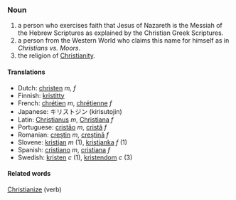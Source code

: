 ===Noun===
# a person who exercises faith that Jesus of Nazareth is the Messiah of the Hebrew Scriptures as explained by the Christian Greek Scriptures.
# a person from the Western World who claims this name for himself as in ''Christians vs. Moors''.
# the religion of [[Christianity]].

====Translations====
*Dutch: [[christen]] ''m, f''
*Finnish: [[kristitty]]
*French: [[chrétien]] ''m'', [[chrétienne]] ''f''
*Japanese: キリストジン (kirisutojin)
*Latin: [[Christianus]] ''m'', [[Christiana]] ''f''
*Portuguese: [[cristão]] ''m'', [[cristã]] ''f''
*Romanian: [[creştin]] ''m'', [[creştină]] ''f''
*Slovene: [[kristjan]] ''m'' (1), [[kristjanka]] ''f'' (1)
*Spanish: [[cristiano]] ''m'', [[cristiana]] ''f''
*Swedish: [[kristen]] ''c'' (1), [[kristendom]] ''c'' (3)

====Related words====

[[Christianize]] (verb)